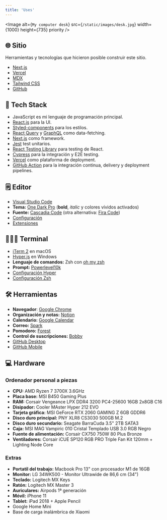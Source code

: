 ```yaml
---
title: 'Uses'
---
```


<Image
  alt={`My computer desk`}
  src={`/static/images/desk.jpg`}
  width={1000}
  height={735}
  priority
/>

## 🌐 Sitio

Herramientas y tecnologías que hicieron posible construir este sitio.

- [Next.js](https://nextjs.org/)
- [Vercel](https://vercel.com/)
- [MDX](https://mdxjs.com/)
- [Tailwind CSS](https://tailwindcss.com/)
- [GitHub](https://github.com/)

## 🧰 Tech Stack

- JavaScript es mi lenguaje de programación principal.
- [React.js](https://reactjs.org/) para la UI.
- [Styled-components](https://styled-components.com/) para los estilos.
- [React Query](https://react-query.tanstack.com/) y [GraphQL](https://graphql.org/) como data-fetching.
- [Next.js](https://nextjs.org/) como framework.
- [Jest](https://jestjs.io/) test unitarios.
- [React Testing Library](https://testing-library.com/react) para testing de React.
- [Cypress](https://www.cypress.io/) para la integración y E2E testing.
- [Vercel](https://vercel.com/) como plataforma de deployment.
- [GitHub Action](https://github.com/features/actions) para la integración continua, delivery y deployment pipelines.

## 🗒 Editor

- [Visual Studio Code](https://code.visualstudio.com/)
- **Tema:** [One Dark Pro](https://marketplace.visualstudio.com/items?itemName=zhuangtongfa.Material-theme) (**bold**, _italic_ y colores vívidos activados)
- **Fuente:** [Cascadia Code](https://github.com/microsoft/cascadia-code) (otra alternativa: [Fira Code](https://github.com/tonsky/FiraCode))
- [Configuración](https://gist.github.com/mralexsaavedra/308595efcbb466e8333806aa2ccb4978)
- [Extensiones](https://gist.github.com/mralexsaavedra/352149e5ed24ce656191b096775f0970)

## 👨🏽‍💻 Terminal

- [iTerm 2](https://iterm2.com/) en macOS
- [Hyper.js](https://hyper.is/) en Windows
- **Lenguaje de comandos:** Zsh con [oh my zsh](https://ohmyz.sh/)
- **Prompt:** [Powerlevel10k](https://github.com/romkatv/powerlevel10k)
- [Configuración Hyper](https://github.com/mralexsaavedra/dotfiles/blob/main/.hyper.js)
- [Configuración Zsh](https://github.com/mralexsaavedra/dotfiles/blob/main/.zshrc)

## 🛠 Herramientas

- **Navegador**: [Google Chrome](https://www.google.com/intl/es_es/chrome/)
- **Organización y notas:** [Notion](https://www.notion.so/)
- **Calendario:** [Google Calendar](https://calendar.google.com/)
- **Correo:** [Spark](https://sparkmailapp.com/es)
- **Pomodoro:** [Forest](https://www.forestapp.cc/)
- **Control de suscripciones:** [Bobby](https://apps.apple.com/es/app/bobby-track-subscriptions/id1059152023)
- [GitHub Desktop](https://desktop.github.com/)
- [GitHub Mobile](https://github.com/mobile)

## 💻 Hardware

### Ordenador personal a piezas

- **CPU:** AMD Ryzen 7 3700X 3.6GHz
- **Placa base:** MSI B450 Gaming Plus
- **RAM:** Corsair Vengeance LPX DDR4 3200 PC4-25600 16GB 2x8GB C16
- **Disipador:** Cooler MAster Hyper 212 EVO
- **Tarjeta gráfica:** MSI GeForce RTX 2060 GAMING Z 6GB GDDR6
- **Disco duro principal:** PNY XLR8 CS3030 500GB M.2
- **Disco duro secundario:** Seagate BarraCuda 3.5" 2TB SATA3
- **Caja:** MSI MAG Vampiric 010 Cristal Templado USB 3.0 RGB Negro
- **Fuente de alimentación:** Corsair CX750 750W 80 Plus Bronze
- **Ventiladores:** Corsair iCUE SP120 RGB PRO Triple Fan Kit 120mm + Lighting Node Core

### Extras

- **Portatil del trabajo:** Macbook Pro 13" con procesador M1 de 16GB 
- **Monitor:** LG 34WK500 - Monitor Ultrawide de 86,6 cm (34")
- **Teclado:** Logitech MX Keys
- **Ratón:** Logitech MX Master 3
- **Auriculares:** Airpods 1ª generación
- **Móvil:** iPhone 11
- **Tablet:** iPad 2018 + Apple Pencil
- Google Home Mini
- Base de carga inalámbrica de Xiaomi
